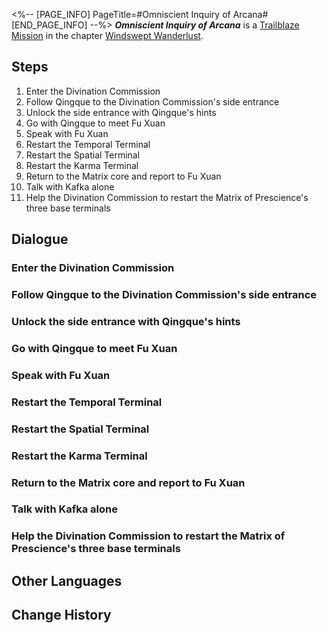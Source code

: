 <%-- [PAGE_INFO]
PageTitle=#Omniscient Inquiry of Arcana#
[END_PAGE_INFO] --%>
{{Stub|Dialogue, characters, and location(s)}}
{{Mission Infobox
|id            = 1020801
|title         = 
|image         = Mission Omniscient Inquiry of Arcana.png
|type          = Trailblaze
|event_name    = 
|chapter       = Windswept Wanderlust
|requirements  = [[Trailblaze Mission]] ''[[New Friends Bring New Joy]]'' completed
|summary       = The Matrix of Prescience runs at full power to simulate Kafka's past and unveil her goal, but Fu Xuan receives an unbelievable answer &mdash; The Stellaron Hunters have nothing to do with the Stellaron disaster currently unfolding on the Xianzhou. In fact, the Stellaron Hunters came to save Xianzhou.<br />Shocked, the master diviner hands over Kafka to you as promised. Perhaps Kafka can answer some of your burning questions.
|characters    = <!--characters that appear in this mission-->
|startLocation = <!--location as it intially appears on the mission screen-->
|world         = <!--i.e. Penacony-->
|area          = <!--i.e. A Child's Dream-->
|prev          = 
|next          = Wood Sprouts Anew, Fate Tilts Askew
|exp           = 600
|credits       = 25000
|stellarJade   = 
|other         = {{Card List|Traveler's Guide*4; "Exquisite Ingenuity"*1; "Lustrous Moonlight"*1|delim=;}}
}}
'''''Omniscient Inquiry of Arcana''''' is a [[Trailblaze Mission]] in the chapter [[Windswept Wanderlust]].

==Steps==
# Enter the Divination Commission
# Follow Qingque to the Divination Commission's side entrance
# Unlock the side entrance with Qingque's hints
# Go with Qingque to meet Fu Xuan
# Speak with Fu Xuan
# Restart the Temporal Terminal
# Restart the Spatial Terminal
# Restart the Karma Terminal
# Return to the Matrix core and report to Fu Xuan
# Talk with Kafka alone
# Help the Divination Commission to restart the Matrix of Prescience's three base terminals

<!--
==Gameplay Notes==

--><!--
==Trial Character==

-->
==Dialogue==
{{Stub Dialogue}}
{{Dialogue Start}}
:{{tx}}
{{Dialogue End}}

===Enter the Divination Commission===
{{Mission Description|type=trailblaze|location=<!--to be added-->|update|Led by the messenger, Qingque, you arrive at the Divination Commission, which is responsible for calculation and information management in Xianzhou. The eaves of this building build upon each other like rising mountain peaks and exude an aura of mystique.<br />More mysterious still is the fact that the Commission's doors are shut and show no signs of being prepared for guests, and even Qingque is shut out despite being a staff member.}}
{{Dialogue Start}}
:{{tx}}
{{Dialogue End}}

===Follow Qingque to the Divination Commission's side entrance===
{{Mission Description|type=trailblaze|location=<!--to be added-->|update|Led by the messenger, Qingque, you arrive at the Divination Commission, which is responsible for calculation and information management in Xianzhou. The eaves of this building build upon each other like raising mountain peaks and exude an aura of mystique.<br />More mysterious still is the fact that the Commission's doors are shut and show no signs of being prepared for guests, and even Qingque is shut out despite being a staff member.}}
{{Dialogue Start}}
:{{tx}}
{{Dialogue End}}

===Unlock the side entrance with Qingque's hints===
{{Mission Description|type=trailblaze|location=<!--to be added-->|update|Led by the messenger, Qingque, you arrive at the Divination Commission, which is responsible for calculation and information management in Xianzhou. The eaves of this building build upon each other like raising mountain peaks and exude an aura of mystique.<br />More mysterious still is the fact that the Commission's doors are shut and show no signs of being prepared for guests, and even Qingque is shut out despite being a staff member.}}
{{Dialogue Start}}
:{{tx}}
{{Dialogue End}}

===Go with Qingque to meet Fu Xuan===
{{Mission Description|type=trailblaze|location=<!--to be added-->|update|Though you are guests, you are now breaking down locks and gates like a group of thieves. However, there is no point in being polite when trouble is at your door.<br />The remaining diviners in the Divination Commission are all worried for their own skins. The variables brought by the Stellaron had far surpassed the limits of the Commission's calculation capacities. Now is the time to ask the master diviner about her plans.}}
{{Dialogue Start}}
:{{tx}}
{{Dialogue End}}

===Speak with Fu Xuan===
{{Mission Description|type=trailblaze|location=<!--to be added-->|update|Though you are guests, you are now breaking down locks and gates like a group of thieves. However, there is no point in being polite when trouble is at your door.<br />The remaining diviners in the Divination Commission are all worried for their own skins. The variables brought by the Stellaron had far surpassed the limits of the Commission's calculation capacities. Now is the time to ask the master diviner about her plans.}}
{{Dialogue Start}}
:{{tx}}
{{Dialogue End}}

===Restart the Temporal Terminal===
{{Mission Description|type=trailblaze|location=<!--to be added-->|update|Jing Yuan postulates that ordinary interrogations will not be effective in learning the true motive of the Stellaron Hunters. Such a goal can only be achieved using the computational algorithm named Matrix of Prescience in the Divination Commission, which can examine the past and future and calculate the truth.<br />However, the base terminals are currently out of commission and their talismans deactivated. Once again, Jing Yuan employs the stratagem of "Since You Are Here" to ask for your help.}}
{{Dialogue Start}}
:{{tx}}
{{Dialogue End}}

===Restart the Spatial Terminal===
{{Mission Description|type=trailblaze|location=<!--to be added-->|update|Jing Yuan postulates that ordinary interrogations will not be effective in learning the true motive of the Stellaron Hunters. Such a goal can only be achieved using the computational algorithm named Matrix of Prescience in the Divination Commission, which can examine the past and future and calculate the truth.<br />However, the base terminals are currently out of commission and their talismans deactivated. Once again, Jing Yuan employs the stratagem of "Since You Are Here" to ask for your help.}}
{{Dialogue Start}}
:{{tx}}
{{Dialogue End}}

===Restart the Karma Terminal===
{{Mission Description|type=trailblaze|location=<!--to be added-->|update|Jing Yuan postulates that ordinary interrogations will not be effective in learning the true motive of the Stellaron Hunters. Such a goal can only be achieved using the computational algorithm named Matrix of Prescience in the Divination Commission, which can examine the past and future and calculate the truth.<br />However, the base terminals are currently out of commission and their talismans deactivated. Once again, Jing Yuan employs the stratagem of "Since You Are Here" to ask for your help.}}
{{Dialogue Start}}
:{{tx}}
{{Dialogue End}}

===Return to the Matrix core and report to Fu Xuan===
{{Mission Description|type=trailblaze|location=<!--to be added-->|update|Jing Yuan postulates that ordinary interrogations will not be effective in learning the true motive of the Stellaron Hunters. Such a goal can only be achieved using the computational algorithm named Matrix of Prescience in the Divination Commission, which can examine the past and future and calculate the truth.<br />Now, the three great base terminals of the Matrix of Prescience are once again in motion. All is ready for the "interrogation."}}
{{Dialogue Start}}
:{{tx}}
{{Dialogue End}}

===Talk with Kafka alone===
{{Mission Description|type=trailblaze|location=<!--to be added-->|update|The Matrix of Prescience runs at full power to simulate Kafka's past and unveil her goal, but Fu Xuan receives an unbelievable answer &mdash; The Stellaron Hunters have nothing to do with the Stellaron disaster currently unfolding on the Xianzhou. In fact, the Stellaron Hunters came to save Xianzhou.<br />Shocked, the master diviner hands over Kafka to you as promised. Perhaps Kafka can answer some of your burning questions.}}
{{Dialogue Start}}
:{{tx}}
{{Dialogue End}}

===Help the Divination Commission to restart the Matrix of Prescience's three base terminals===
{{Mission Description|type=trailblaze|location=<!--to be added-->|update|Jing Yuan postulates that ordinary interrogations will not be effective in learning the true motive of the Stellaron Hunters. Such a goal can only be achieved using the computational algorithm named Matrix of Prescience in the Divination Commission, which can examine the past and future and calculate the truth.<br />Now, the three great base terminals of the Matrix of Prescience are once again in motion. All is ready for the "interrogation."}}
{{Dialogue Start}}
:{{tx}}
{{Dialogue End}}

==Other Languages==
{{Other Languages
|en   = Omniscient Inquiry of Arcana
|zhs  = 极数问玄，历事穷观
|zht  = 極數問玄，歷事窮觀
|ja   = 数を極め、玄を問い、歴事を窮観す
|ko   = 궁극의 탐구, 역사의 장관
|es   = Investigación omnisciente de los arcanos
|fr   = Recherche omnisciente des arcanes
|ru   = Вездесущее изыскание мира
|th   = ไต่ถามความลับ จับจุดสังเกตการณ์
|vi   = Thế Sự Vô Hạn, Chiêm Tinh Huyền Diệu
|de   = Akribische Weissagung der Welt
|id   = Pengamatan Cermat Terhadap Dunia
|pt   = Investigação Onisciente de Arcana
}}

==Change History==
{{Change History|1.0}}
